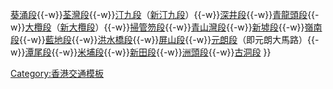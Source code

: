 {{Navbox
|listclass=hlist
|name  = 青山公路
|title = [[青山公路]]
|image = [[File:Cafeteria Old Beach.jpg|80px]]
|list1 = 
[[青山道]]{{-w}}[[青山公路－葵涌段|葵涌段]]{{-w}}[[青山公路－荃灣段|荃灣段]]{{-w}}[[青山公路－汀九段|汀九段]]（[[青山公路－新汀九段|新汀九段]]）{{-w}}[[青山公路－深井段|深井段]]{{-w}}[[青山公路－青龍頭段|青龍頭段]]{{-w}}[[青山公路－大欖段|大欖段]]（[[青山公路－新大欖段|新大欖段]]）{{-w}}[[青山公路－掃管笏段|掃管笏段]]{{-w}}[[青山公路－青山灣段|青山灣段]]{{-w}}[[青山公路－新墟段|新墟段]]{{-w}}[[青山公路－嶺南段|嶺南段]]{{-w}}[[青山公路－藍地段|藍地段]]{{-w}}[[青山公路－洪水橋段|洪水橋段]]{{-w}}[[青山公路－屏山段|屏山段]]{{-w}}[[青山公路－元朗段|元朗段]]（即元朗大馬路）{{-w}}[[青山公路－潭尾段|潭尾段]]{{-w}}[[青山公路－米埔段|米埔段]]{{-w}}[[青山公路－新田段|新田段]]{{-w}}[[青山公路－洲頭段|洲頭段]]{{-w}}[[青山公路－古洞段|古洞段]]
}}<noinclude>
[[Category:香港交通模板]]
</noinclude>